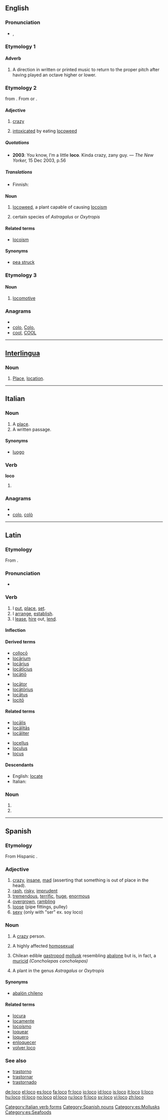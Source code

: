 {{also|locò}}
==English==

===Pronunciation===
* {{a|UK}} {{IPA|/ˈləʊ.kəʊ/}}, {{SAMPA|/"l@U.k@U/}}
*: {{rhymes|əʊkəʊ}}

===Etymology 1===
{{etyl|it}}

====Adverb====
{{en-adv|-}}

# {{music}} A direction in written or printed music to return to the proper pitch after having played an octave higher or lower.

===Etymology 2===
{{etyl|es}} {{term|loco||insane, crazy|lang=es}} from {{term|loco||loose|lang=es}}. From {{etyl|grc}} {{term|γλαυκός||clear|sc=Grek|lang=grc}} or {{etyl|ar}} {{term|لوق|لَوَق|tr=láwaq|foolishness|sc=Arab|lang=ar}}.

====Adjective====
{{en-adj}}

# {{colloquial}} [[crazy]]
# {{context|western United States}} [[intoxicated]] by eating [[locoweed]]
 
=====Quotations=====
* '''2003''': You know, I’m a little '''loco'''. Kinda crazy, zany guy. — ''The New Yorker,'' 15 Dec 2003, p.56

=====Translations=====
{{trans-top|crazy}}
* Finnish: {{t+|fi|hullu}}
{{trans-mid}}
{{trans-bottom}}

====Noun====
{{en-noun}}

# {{botany}} [[locoweed]], a plant capable of causing [[locoism]]
# {{botany}} certain species of ''Astragalus'' or ''Oxytropis''

====Related terms====
* [[locoism]]

====Synonyms====
* [[pea struck]]

===Etymology 3===
{{abbreviation of|locomotive}}

====Noun====
{{en-noun}}

# {{rail transport|informal}} [[locomotive]]

===Anagrams===
* {{alphagram|cloo}}
* [[colo#English|colo]], [[Colo.#English|Colo.]]
* [[cool#English|cool]], [[COOL#English|COOL]]

----

==[[Interlingua]]==

===Noun===
{{ia-noun|s}}

# [[place|Place]], [[location]].

----

==Italian==

===Noun===
{{it-noun|loc|m|o|hi}}

# A [[place]].
# A written passage.

====Synonyms====
* [[luogo]]

===Verb===
'''loco'''

# {{form of|[[first-person|First-person]] [[singular]] [[present tense]]|locare|lang=it}}

===Anagrams===
* {{alphagram|cloo}}
* [[colo#Italian|colo]], [[colò#Italian|colò]]

[[Category:Italian verb forms]]

----

==Latin==

===Etymology===
From {{term|locus||place, location|lang=la}}.

===Pronunciation===
* {{a|Classical}} {{IPA|/ˈlo.koː/|lang=la}}

===Verb===
{{la-verb|loco|locō|locare|locāre|locavi|locāvī|locatum|locātum}}

# I [[put]], [[place]], [[set]].
# I [[arrange]], [[establish]].
# I [[lease]], [[hire]] out, [[lend]].

====Inflection====
{{la-conj-1st|loc|locāv|locāt|11=loc|22=locav|33=locat}}

====Derived terms====
{{top2}}
* [[colloco|collocō]]
* [[locarium|locārium]]
* [[locarius|locārius]]
* [[locaticius|locātīcius]]
* [[locatio|locātiō]]
{{mid2}}
* [[locator#Latin|locātor]]
* [[locatorius|locātōrius]]
* [[locatus|locātus]]
* [[locito|locitō]]
{{bottom}}

====Related terms====
{{top2}}
* [[localis|locālis]]
* [[localitas|locālitās]]
* [[localiter|locāliter]]
{{mid2}}
* [[locellus]]
* [[loculus]]
* [[locus]]
{{bottom}}

====Descendants====
* English: [[locate]]
* Italian: {{l|it|locare}}

===Noun===
{{la-noun-form|locō}}

# {{inflection of|locus|locus|dat|m|s|lang=la}}
# {{inflection of|locus|locus|abl|m|s|lang=la}}

----

==Spanish==

===Etymology===
From Hispanic {{etyl|ar|es}} {{term|lawqa}}.

===Adjective===
{{es-adj|f=loca}}

# [[crazy]], [[insane]], [[mad]] (asserting that something is out of place in the head).
# [[rash]], [[risky]], [[imprudent]]
# [[tremendous]], [[terrific]], [[huge]], [[enormous]]
# [[overgrown]], [[rambling]]
# [[loose]] (pipe fittings, pulley)
# [[sexy]] (only with "ser" ex. soy loco)

===Noun===
{{es-noun-mf|f=loca}}

# {{pejorative|lang=es}} A [[crazy]] person.
# A highly affected [[homosexual]]
# {{context|lang=es|Chile}} Chilean edible [[gastropod]] [[mollusk]] resembling [[abalone]] but is, in fact, a [[muricid]] ''(Concholepas concholepas)''
# A plant in the genus ''Astragalus'' or ''Oxytropis''

====Synonyms====
* {{sense|abalone}} [[abalón chileno]]

====Related terms====
* [[locura]]
* [[locamente]]
* [[locoísmo]]
* [[loquear]]
* [[loquero]]
* [[enloquecer]]
* [[volver loco]]

===See also===
* [[trastorno]]
* [[trastornar]]
* [[trastornado]]

[[Category:Spanish nouns]]
[[Category:es:Mollusks]]
[[Category:es:Seafoods]]

[[de:loco]]
[[el:loco]]
[[es:loco]]
[[fa:loco]]
[[fr:loco]]
[[io:loco]]
[[id:loco]]
[[is:loco]]
[[it:loco]]
[[li:loco]]
[[hu:loco]]
[[nl:loco]]
[[no:loco]]
[[pl:loco]]
[[ru:loco]]
[[fi:loco]]
[[sv:loco]]
[[vi:loco]]
[[zh:loco]]